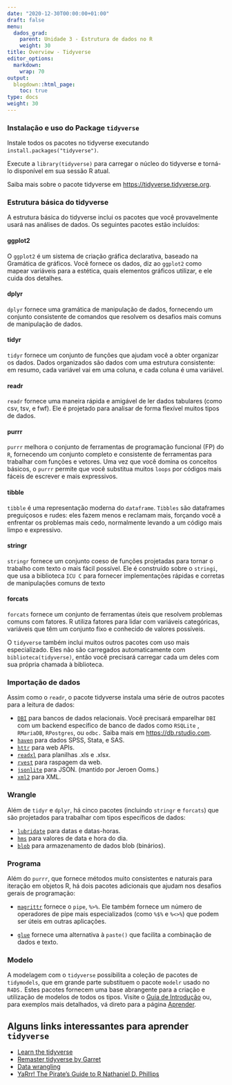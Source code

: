 ---
date: "2020-12-30T00:00:00+01:00"
draft: false
menu:
  dados_grad:
    parent: Unidade 3 - Estrutura de dados no R
    weight: 30
title: Overview - Tidyverse
editor_options: 
  markdown: 
    wrap: 70
output: 
  blogdown::html_page:
    toc: true
type: docs
weight: 30
---

### Instalação e uso do Package `tidyverse`

Instale todos os pacotes no tidyverse executando `install.packages("tidyverse")`.  
 
Execute a `library(tidyverse)` para carregar o núcleo do tidyverse e torná-lo disponível em sua sessão R atual.

Saiba mais sobre o pacote tidyverse em [https://tidyverse.tidyverse.org](https://tidyverse.tidyverse.org).

### Estrutura básica do tidyverse 
A estrutura básica do tidyverse inclui os pacotes que você provavelmente usará nas análises de dados. Os seguintes pacotes estão incluídos:

#### ggplot2

O `ggplot2` é um sistema de criação gráfica declarativa, baseado na Gramática de gráficos. Você fornece os dados, diz ao `ggplot2` como mapear variáveis para a estética, quais elementos gráficos utilizar, e ele cuida dos detalhes. 

#### dplyr
`dplyr` fornece uma gramática de manipulação de dados, fornecendo um conjunto consistente de comandos que resolvem os desafios mais comuns de manipulação de dados. 

#### tidyr
`tidyr` fornece um conjunto de funções que ajudam você a obter organizar os dados. Dados organizados são dados com uma estrutura consistente: em resumo, cada variável vai em uma coluna, e cada coluna é uma variável.

#### readr

`readr` fornece uma maneira rápida e amigável de ler dados tabulares (como csv, tsv, e fwf). Ele é projetado para analisar de forma flexível muitos tipos de dados.

#### purrr

`purrr` melhora o conjunto de ferramentas de programação funcional (FP) do `R`, fornecendo um conjunto completo e consistente de ferramentas para trabalhar com funções e vetores. Uma vez que você domina os conceitos básicos, o `purrr` permite que você substitua muitos `loops` por códigos mais fáceis de escrever e mais expressivos. 

#### tibble

`tibble` é uma representação moderna do `dataframe`. `Tibbles` são dataframes preguiçosos e rudes: eles fazem menos e reclamam mais, forçando você a enfrentar os problemas mais cedo, normalmente levando a um código mais limpo e expressivo. 

#### stringr

`stringr` fornece um conjunto coeso de funções projetadas para tornar o trabalho com texto o mais fácil possível. Ele é construído sobre o `stringi`, que usa a biblioteca `ICU C` para fornecer implementações rápidas e corretas de manipulações comuns de texto 

#### forcats

`forcats` fornece um conjunto de ferramentas úteis que resolvem problemas comuns com fatores. R utiliza fatores para lidar com variáveis categóricas, variáveis que têm um conjunto fixo e conhecido de valores possíveis.

O `tidyverse` também inclui muitos outros pacotes com uso mais especializado. Eles não são carregados automaticamente com `biblioteca(tidyverse)`, então você precisará carregar cada um deles com sua própria chamada à biblioteca.

### Importação de dados 
Assim como o `readr`, o pacote tidyverse instala uma série de outros pacotes para a leitura de dados:

- [`DBI`](https://github.com/r-dbi/DBI) para bancos de dados relacionais. Você precisará emparelhar `DBI` com um backend específico de banco de dados como `RSQLite` , `RMariaDB`, `RPostgres`, ou `odbc.` Saiba mais em [https://db.rstudio.com](https://db.rstudio.com).
- [`haven`](https://haven.tidyverse.org/) para dados SPSS, Stata, e SAS.
- [`httr`](https://github.com/r-lib/httr) para web APIs.
- [`readxl`](https://readxl.tidyverse.org/) para planilhas .xls e .xlsx.
- [`rvest`](https://github.com/tidyverse/rvest) para raspagem da web.
- [`jsonlite`](https://github.com/jeroen/jsonlite#jsonlite) para JSON. (mantido por Jeroen Ooms.)
- [`xml2`](https://github.com/r-lib/xml2) para XML.

### Wrangle 

Além de `tidyr` e `dplyr`, há cinco pacotes (incluindo `stringr` e `forcats`) que são projetados para trabalhar com tipos específicos de dados:

- [`lubridate`](https://lubridate.tidyverse.org/) para datas e datas-horas.
- [`hms`](https://github.com/tidyverse/hms) para valores de data e hora do dia.
- [`blob`](https://github.com/tidyverse/blob) para armazenamento de dados blob (binários).

### Programa 

Além do `purrr`, que fornece métodos muito consistentes e naturais para iteração em objetos R, há dois pacotes adicionais que ajudam nos desafios gerais de programação:

- [`magrittr`](https://magrittr.tidyverse.org/) fornece o `pipe`, `%>%`. Ele também fornece um número de operadores de pipe mais especializados (como `%$%` e `%<>%`) que podem ser úteis em outras aplicações.
 
- [`glue`](https://github.com/tidyverse/glue) fornece uma alternativa à `paste()` que facilita a combinação de dados e texto.

### Modelo 
A modelagem com o `tidyverse` possibilita a coleção de pacotes de `tidymodels`, que em grande parte substituem o pacote `modelr` usado no `R4DS.` Estes pacotes fornecem uma base abrangente para a criação e utilização de modelos de todos os tipos. Visite o [Guia de Introdução](https://www.tidymodels.org/start/) ou, para exemplos mais detalhados, vá direto para a página [Aprender](https://www.tidymodels.org/learn/).


## Alguns links interessantes para aprender `tidyverse`

+ [Learn the tidyverse](https://www.tidyverse.org/learn/)
+ [Remaster tidyverse by Garret](https://github.com/rstudio-education/remaster-the-tidyverse/)
+ [Data wrangling](https://programminghistorian.org/en/lessons/data_wrangling_and_management_in_R)
+ [YaRrr! The Pirate’s Guide to R Nathaniel D. Phillips](https://bookdown.org/ndphillips/YaRrr/)
